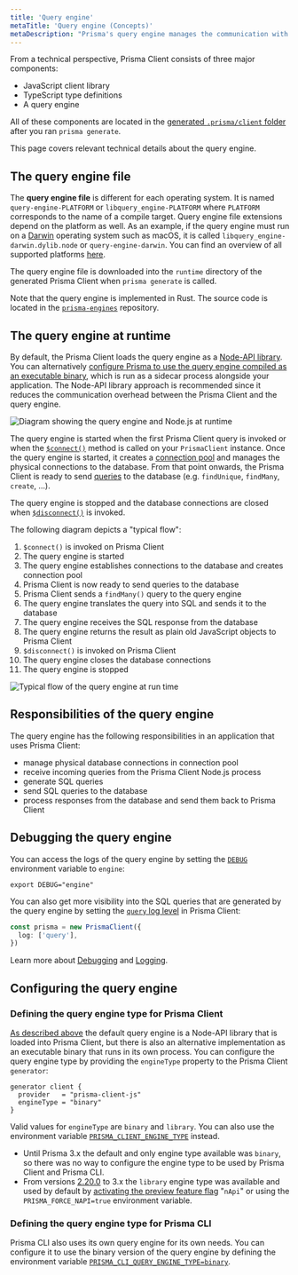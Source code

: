 ```yaml
---
title: 'Query engine'
metaTitle: 'Query engine (Concepts)'
metaDescription: "Prisma's query engine manages the communication with the database when using Prisma Client. Learn how it works on this page."
---
```


<TopBlock>

From a technical perspective, Prisma Client consists of three major components:

- JavaScript client library
- TypeScript type definitions
- A query engine

All of these components are located in the [generated `.prisma/client` folder](/concepts/components/prisma-client/working-with-prismaclient/generating-prisma-client#the-prismaclient-npm-package) after you ran `prisma generate`.

This page covers relevant technical details about the query engine.

</TopBlock>

## The query engine file

The **query engine file** is different for each operating system. It is named `query-engine-PLATFORM` or `libquery_engine-PLATFORM` where `PLATFORM` corresponds to the name of a compile target. Query engine file extensions depend on the platform as well. As an example, if the query engine must run on a [Darwin](<https://en.wikipedia.org/wiki/Darwin_(operating_system)>) operating system such as macOS, it is called `libquery_engine-darwin.dylib.node` or `query-engine-darwin`. You can find an overview of all supported platforms [here](/reference/api-reference/prisma-schema-reference#binarytargets-options).

The query engine file is downloaded into the `runtime` directory of the generated Prisma Client when `prisma generate` is called.

Note that the query engine is implemented in Rust. The source code is located in the [`prisma-engines`](https://github.com/prisma/prisma-engines/) repository.

## The query engine at runtime

By default, the Prisma Client loads the query engine as a [Node-API library](https://nodejs.org/api/n-api.html). You can alternatively [configure Prisma to use the query engine compiled as an executable binary](#configuring-the-query-engine), which is run as a sidecar process alongside your application.
The Node-API library approach is recommended since it reduces the communication overhead between the Prisma Client and the query engine.

![Diagram showing the query engine and Node.js at runtime](https://res.cloudinary.com/prismaio/image/upload/v1628764883/docs/1YmOJpx_ao1wft.png)

The query engine is started when the first Prisma Client query is invoked or when the [`$connect()`](/concepts/components/prisma-client/working-with-prismaclient/connection-management) method is called on your `PrismaClient` instance. Once the query engine is started, it creates a [connection pool](/concepts/components/prisma-client/working-with-prismaclient/connection-pool) and manages the physical connections to the database. From that point onwards, the Prisma Client is ready to send [queries](/concepts/components/prisma-client/crud) to the database (e.g. `findUnique`, `findMany`, `create`, ...).

The query engine is stopped and the database connections are closed when [`$disconnect()`](/concepts/components/prisma-client/working-with-prismaclient/connection-management) is invoked.

The following diagram depicts a "typical flow":

1. `$connect()` is invoked on Prisma Client
1. The query engine is started
1. The query engine establishes connections to the database and creates connection pool
1. Prisma Client is now ready to send queries to the database
1. Prisma Client sends a `findMany()` query to the query engine
1. The query engine translates the query into SQL and sends it to the database
1. The query engine receives the SQL response from the database
1. The query engine returns the result as plain old JavaScript objects to Prisma Client
1. `$disconnect()` is invoked on Prisma Client
1. The query engine closes the database connections
1. The query engine is stopped

![Typical flow of the query engine at run time](https://res.cloudinary.com/prismaio/image/upload/v1628764905/docs/Nwwx5Cv_bq7qgy.png)

## Responsibilities of the query engine

The query engine has the following responsibilities in an application that uses Prisma Client:

- manage physical database connections in connection pool
- receive incoming queries from the Prisma Client Node.js process
- generate SQL queries
- send SQL queries to the database
- process responses from the database and send them back to Prisma Client

## Debugging the query engine

You can access the logs of the query engine by setting the [`DEBUG`](/concepts/components/prisma-client/debugging) environment variable to `engine`:

```terminal copy
export DEBUG="engine"
```

You can also get more visibility into the SQL queries that are generated by the query engine by setting the [`query` log level](/reference/api-reference/prisma-client-reference#log-levels) in Prisma Client:

```ts copy
const prisma = new PrismaClient({
  log: ['query'],
})
```

Learn more about [Debugging](/concepts/components/prisma-client/debugging) and [Logging](/concepts/components/prisma-client/working-with-prismaclient/logging).

## Configuring the query engine

### Defining the query engine type for Prisma Client

[As described above](#the-query-engine-at-runtime) the default query engine is a Node-API library that is loaded into Prisma Client, but there is also an alternative implementation as an executable binary that runs in its own process. You can configure the query engine type by providing the `engineType` property to the Prisma Client `generator`:

```prisma copy
generator client {
  provider   = "prisma-client-js"
  engineType = "binary"
}
```

Valid values for `engineType` are `binary` and `library`. You can also use the environment variable [`PRISMA_CLIENT_ENGINE_TYPE`](/reference/api-reference/environment-variables-reference#prisma_client_engine_type) instead.

<Admonition type="info">

- Until Prisma 3.x the default and only engine type available was `binary`, so there was no way to configure the engine type to be used by Prisma Client and Prisma CLI.
- From versions [2.20.0](https://github.com/prisma/prisma/releases/2.20.0) to 3.x the `library` engine type was available and used by default by [activating the preview feature flag](/concepts/components/preview-features/client-preview-features#enabling-a-prisma-client-preview-feature) "`nApi`" or using the `PRISMA_FORCE_NAPI=true` environment variable.

</Admonition>

### Defining the query engine type for Prisma CLI

Prisma CLI also uses its own query engine for its own needs. You can configure it to use the binary version of the query engine by defining the environment variable [`PRISMA_CLI_QUERY_ENGINE_TYPE=binary`](/reference/api-reference/environment-variables-reference#prisma_cli_query_engine_type).
